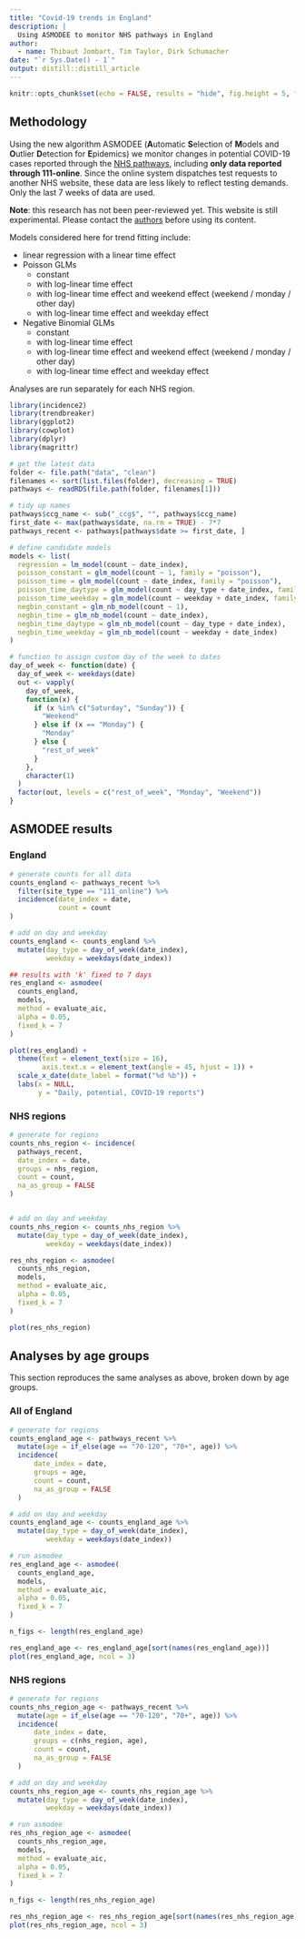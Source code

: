 ```yaml
---
title: "Covid-19 trends in England"
description: |
  Using ASMODEE to monitor NHS pathways in England
author:
  - name: Thibaut Jombart, Tim Taylor, Dirk Schumacher
date: "`r Sys.Date() - 1`"
output: distill::distill_article
---
```


```r
knitr::opts_chunk$set(echo = FALSE, results = "hide", fig.height = 5, fig.width = 8, dpi = 80, layout="l-body-outset")
```

## Methodology

Using the new algorithm ASMODEE (**A**utomatic **S**election of **M**odels and
**O**utlier **D**etection for **E**pidemics) we monitor changes in potential
COVID-19 cases reported through the [NHS
pathways](https://digital.nhs.uk/dashboards/nhs-pathways), including **only data
reported through 111-online**. Since the online system dispatches test requests
to another NHS website, these data are less likely to reflect testing
demands. Only the last 7 weeks of data are used.

**Note**: this research has not been peer-reviewed yet. This website is still
experimental. Please contact the <a
href="mailto:thibautjombart@gmail.com">authors</a> before using its content.


Models considered here for trend fitting include:

* linear regression with a linear time effect
* Poisson GLMs
    + constant
    + with log-linear time effect
    + with log-linear time effect and weekend effect (weekend / monday / other
      day)
    + with log-linear time effect and weekday effect
* Negative Binomial GLMs
    + constant
    + with log-linear time effect
    + with log-linear time effect and weekend effect (weekend / monday / other
      day)
    + with log-linear time effect and weekday effect

Analyses are run separately for each NHS region.

```r
library(incidence2)
library(trendbreaker)
library(ggplot2)
library(cowplot)
library(dplyr)
library(magrittr)
```


```r
# get the latest data
folder <- file.path("data", "clean")
filenames <- sort(list.files(folder), decreasing = TRUE)
pathways <- readRDS(file.path(folder, filenames[1]))

# tidy up names
pathways$ccg_name <- sub("_ccg$", "", pathways$ccg_name)
first_date <- max(pathways$date, na.rm = TRUE) - 7*7
pathways_recent <- pathways[pathways$date >= first_date, ]

# define candidate models
models <- list(
  regression = lm_model(count ~ date_index),
  poisson_constant = glm_model(count ~ 1, family = "poisson"),
  poisson_time = glm_model(count ~ date_index, family = "poisson"),
  poisson_time_daytype = glm_model(count ~ day_type + date_index, family = "poisson"),
  poisson_time_weekday = glm_model(count ~ weekday + date_index, family = "poisson"),
  negbin_constant = glm_nb_model(count ~ 1),
  negbin_time = glm_nb_model(count ~ date_index),
  negbin_time_daytype = glm_nb_model(count ~ day_type + date_index),
  negbin_time_weekday = glm_nb_model(count ~ weekday + date_index)
)

# function to assign custom day of the week to dates
day_of_week <- function(date) {
  day_of_week <- weekdays(date)
  out <- vapply(
    day_of_week,
    function(x) {
      if (x %in% c("Saturday", "Sunday")) {
        "Weekend"
      } else if (x == "Monday") {
        "Monday"
      } else {
        "rest_of_week"
      }
    },
    character(1)
  )
  factor(out, levels = c("rest_of_week", "Monday", "Weekend"))
} 
```


## ASMODEE results

### England

```r

# generate counts for all data
counts_england <- pathways_recent %>%
  filter(site_type == "111_online") %>% 
  incidence(date_index = date,
            count = count
)

# add on day and weekday
counts_england <- counts_england %>%
  mutate(day_type = day_of_week(date_index),
         weekday = weekdays(date_index))

## results with 'k' fixed to 7 days
res_england <- asmodee(
  counts_england,
  models,
  method = evaluate_aic,
  alpha = 0.05,
  fixed_k = 7
)

plot(res_england) +
  theme(text = element_text(size = 16),
        axis.text.x = element_text(angle = 45, hjust = 1)) +
  scale_x_date(date_label = format("%d %b")) +
  labs(x = NULL,
       y = "Daily, potential, COVID-19 reports")

```



### NHS regions

```r

# generate for regions
counts_nhs_region <- incidence(
  pathways_recent,
  date_index = date,
  groups = nhs_region,
  count = count,
  na_as_group = FALSE
)


# add on day and weekday
counts_nhs_region <- counts_nhs_region %>%
  mutate(day_type = day_of_week(date_index),
         weekday = weekdays(date_index))

res_nhs_region <- asmodee(
  counts_nhs_region,
  models,
  method = evaluate_aic,
  alpha = 0.05,
  fixed_k = 7
)

plot(res_nhs_region)

```




## Analyses by age groups

This section reproduces the same analyses as above, broken down by age groups.

### All of England

```r

# generate for regions
counts_england_age <- pathways_recent %>%
  mutate(age = if_else(age == "70-120", "70+", age)) %>%
  incidence(
      date_index = date,
      groups = age,
      count = count,
      na_as_group = FALSE
  )

# add on day and weekday
counts_england_age <- counts_england_age %>%
  mutate(day_type = day_of_week(date_index),
         weekday = weekdays(date_index))

# run asmodee
res_england_age <- asmodee(
  counts_england_age,
  models,
  method = evaluate_aic,
  alpha = 0.05,
  fixed_k = 7
)

```

```r

n_figs <- length(res_england_age)

```

```r

res_england_age <- res_england_age[sort(names(res_england_age))]
plot(res_england_age, ncol = 3)

```


### NHS regions

```r

# generate for regions
counts_nhs_region_age <- pathways_recent %>%
  mutate(age = if_else(age == "70-120", "70+", age)) %>%
  incidence(
      date_index = date,
      groups = c(nhs_region, age),
      count = count,
      na_as_group = FALSE
  )

# add on day and weekday
counts_nhs_region_age <- counts_nhs_region_age %>%
  mutate(day_type = day_of_week(date_index),
         weekday = weekdays(date_index))

# run asmodee
res_nhs_region_age <- asmodee(
  counts_nhs_region_age,
  models,
  method = evaluate_aic,
  alpha = 0.05,
  fixed_k = 7
)
```

```r

n_figs <- length(res_nhs_region_age)

```

```r

res_nhs_region_age <- res_nhs_region_age[sort(names(res_nhs_region_age))]
plot(res_nhs_region_age, ncol = 3)

```


